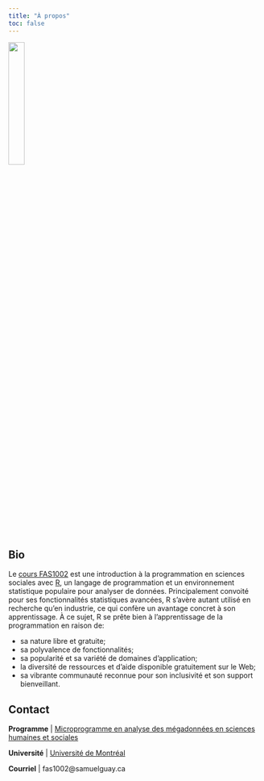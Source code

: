 ```yaml
---
title: "À propos"
toc: false
---
```


<!--# Veuillez adapter le texte ci-dessous en lien avec votre projet -->

![](assets/img/FAS1002.png){fig-align="center" width="25%"}

## Bio

Le [cours
FAS1002](https://admission.umontreal.ca/cours-et-horaires/cours/fas-1002/) est
une introduction à la programmation en sciences sociales avec
[R](https://www.r-project.org/), un langage de programmation et un
environnement statistique populaire pour analyser de données. Principalement
convoité pour ses fonctionnalités statistiques avancées, R s'avère autant
utilisé en recherche qu'en industrie, ce qui confère un avantage concret à son
apprentissage. À ce sujet, R se prête bien à l'apprentissage de la
programmation en raison de:

-   sa nature libre et gratuite;
-   sa polyvalence de fonctionnalités;
-   sa popularité et sa variété de domaines d'application;
-   la diversité de ressources et d'aide disponible gratuitement sur le Web;
-   sa vibrante communauté reconnue pour son inclusivité et son support
    bienveillant.

<aside></aside>

## Contact

**Programme** \| [Microprogramme en analyse des mégadonnées en sciences
humaines et
sociales](https://admission.umontreal.ca/programmes/microprogramme-de-1er-cycle-en-analyse-des-megadonnees-en-sciences-humaines-et-sociales/structure-du-programme/)

**Université** \| [Université de Montréal](https://umontreal.ca)

**Courriel** \| fas1002\@samuelguay.ca

